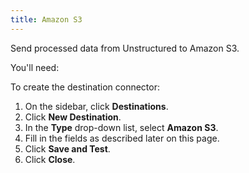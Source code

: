 ```yaml
---
title: Amazon S3 
---
```


Send processed data from Unstructured to Amazon S3.

You'll need:


<S3Prerequisites />

To create the destination connector:

1. On the sidebar, click **Destinations**.
2. Click **New Destination**.
3. In the **Type** drop-down list, select **Amazon S3**.
4. Fill in the fields as described later on this page.
5. Click **Save and Test**.
6. Click **Close**.


<S3Fields />